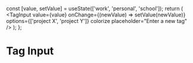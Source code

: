 
<Meta title="Components/TagInput" />

  const [value, setValue] = useState(['work', 'personal', 'school']);
  return (
    <TagInput
      value={value}
      onChange={(newValue) => setValue(newValue)}
      options={['project X', 'project Y']}
      colorize
      placeholder="Enter a new tag"
    />
  );
};

# Tag Input

<Story name="Basic">
  <TagInputStoryWrapper />
</Story>
